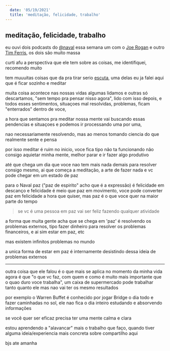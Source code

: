 ```yaml
---
  date: '05/19/2021'
  title: 'meditação, felicidade, trabalho'
---
```


## meditação, felicidade, trabalho

eu ouvi dois podcasts do [@naval](https://twitter.com/naval) essa semana um com
o [Joe Rogan](https://www.youtube.com/watch?v=3qHkcs3kG44) e outro [Tim Ferris](https://www.youtube.com/watch?v=HiYo14wylQw),
os dois são muito massa

curti afu a perspectiva que ele tem sobre as coisas, me identifiquei, recomendo muito

tem muuuitas coisas que da pra tirar serio [escuta](https://www.youtube.com/watch?v=3qHkcs3kG44),
uma delas eu ja falei aqui que é ficar sozinho e meditar

muita coisa acontece nas nossas vidas algumas lidamos e outras só descartamos, "sem tempo pra pensar nisso agora",
lido com isso depois, e todos esses sentimentos, situaçoes mal resolvidas, problemas, ficam "enterrados" dentro de voce,

a hora que sentamos pra meditar nossa mente vai buscando essas pendencias e situaçoes e podemos ir processando uma por uma,

nao necessariamente resolvendo, mas ao menos tomando ciencia do que realmente sente e pensa

por isso meditar é ruim no inicio, voce fica tipo não ta funcionando não consigo aquietar minha mente,
melhor parar e ir fazer algo produtivo

até que chega um dia que voce nao tem mais nada demais para resolver consigo mesmo,
ai que começa a meditação, a arte de fazer nada e vc pode chegar em um estado de paz

para o Naval paz ("paz de espirito" acho que é a expressão) é felicidade em descanço e felicidade é meio que paz em movimento,
voce pode converter paz em felicidade a hora que quiser, mas paz é o que voce quer na maior parte do tempo

> se vc é uma pessoa em paz vai ser feliz fazendo qualquer atividade

a forma que muita gente acha que se chega em 'paz' é resolvendo os problemas externos,
tipo fazer dinheiro para resolver os problemas financeiros, e ai sim estar em paz, etc

mas existem infinitos problemas no mundo

a unica forma de estar em paz é internamente desistindo dessa ideia de problemas externos

---

outra coisa que ele falou é o que mais se aplica no momento da minha vida agora é que
"o que vc faz, com quem e como é muito mais importante que o quao duro voce trabalha",
um caixa de supermercado pode trabalhar tanto quanto ele mas nao vai ter os mesmo resultados

por exemplo o Warren Buffet é conhecido por jogar Bridge o dia todo e fazer caminhadas no sol, ele nao fica o dia inteiro estudando e absorvendo informações

se você quer ser eficaz precisa ter uma mente calma e clara

estou aprendendo a "alavancar" mais o trabalho que faço,
quando tiver alguma ideia/experiencia mais concreta sobre compartilho aqui

bjs ate amanha
